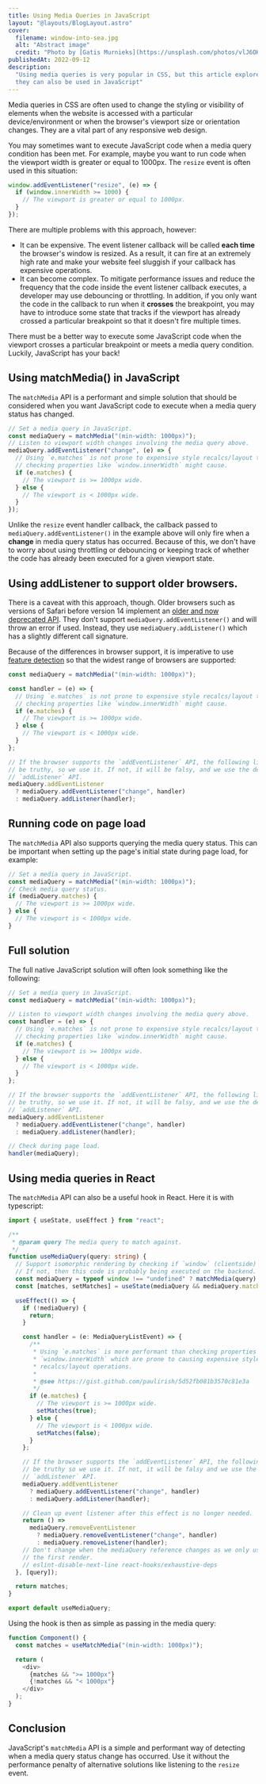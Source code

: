 ```yaml
---
title: Using Media Queries in JavaScript
layout: "@layouts/BlogLayout.astro"
cover:
  filename: window-into-sea.jpg
  alt: "Abstract image"
  credit: "Photo by [Gatis Murnieks](https://unsplash.com/photos/vlJ6OKier0c)"
publishedAt: 2022-09-12
description:
  "Using media queries is very popular in CSS, but this article explores how
  they can also be used in JavaScript"
---
```


Media queries in CSS are often used to change the styling or visibility of
elements when the website is accessed with a particular device/environment or
when the browser's viewport size or orientation changes. They are a vital part
of any responsive web design.

You may sometimes want to execute JavaScript code when a media query condition
has been met. For example, maybe you want to run code when the viewport width is
greater or equal to 1000px. The `resize` event is often used in this situation:

```js
window.addEventListener("resize", (e) => {
  if (window.innerWidth >= 1000) {
    // The viewport is greater or equal to 1000px.
  }
});
```

There are multiple problems with this approach, however:

- It can be expensive. The event listener callback will be called **each time**
  the browser's window is resized. As a result, it can fire at an extremely high
  rate and make your website feel sluggish if your callback has expensive
  operations.
- It can become complex. To mitigate performance issues and reduce the frequency
  that the code inside the event listener callback executes, a developer may use
  debouncing or throttling. In addition, if you only want the code in the
  callback to run when it **crosses** the breakpoint, you may have to introduce
  some state that tracks if the viewport has already crossed a particular
  breakpoint so that it doesn't fire multiple times.

There must be a better way to execute some JavaScript code when the viewport
crosses a particular breakpoint or meets a media query condition. Luckily,
JavaScript has your back!

## Using matchMedia() in JavaScript

The `matchMedia` API is a performant and simple solution that should be
considered when you want JavaScript code to execute when a media query status
has changed.

```js
// Set a media query in JavaScript.
const mediaQuery = matchMedia("(min-width: 1000px)");
// Listen to viewport width changes involving the media query above.
mediaQuery.addEventListener("change", (e) => {
  // Using `e.matches` is not prone to expensive style recalcs/layout that
  // checking properties like `window.innerWidth` might cause.
  if (e.matches) {
    // The viewport is >= 1000px wide.
  } else {
    // The viewport is < 1000px wide.
  }
});
```

Unlike the `resize` event handler callback, the callback passed to
`mediaQuery.addEventListener()` in the example above will only fire when a
**change** in media query status has occurred. Because of this, we don't have to
worry about using throttling or debouncing or keeping track of whether the code
has already been executed for a given viewport state.

## Using addListener to support older browsers.

There is a caveat with this approach, though. Older browsers such as versions of
Safari before version 14 implement an
[older and now deprecated API](https://developer.mozilla.org/en-US/docs/Web/API/MediaQueryList/addListener).
They don't support `mediaQuery.addEventListener()` and will throw an error if
used. Instead, they use `mediaQuery.addListener()` which has a slightly
different call signature.

Because of the differences in browser support, it is imperative to use
[feature detection](https://developer.mozilla.org/en-US/docs/Learn/Tools_and_testing/Cross_browser_testing/Feature_detection)
so that the widest range of browsers are supported:

```js
const mediaQuery = matchMedia("(min-width: 1000px)");

const handler = (e) => {
  // Using `e.matches` is not prone to expensive style recalcs/layout that
  // checking properties like `window.innerWidth` might cause.
  if (e.matches) {
    // The viewport is >= 1000px wide.
  } else {
    // The viewport is < 1000px wide.
  }
};

// If the browser supports the `addEventListener` API, the following line will
// be truthy, so we use it. If not, it will be falsy, and we use the deprecated
// `addListener` API.
mediaQuery.addEventListener
  ? mediaQuery.addEventListener("change", handler)
  : mediaQuery.addListener(handler);
```

## Running code on page load

The `matchMedia` API also supports querying the media query status. This can be
important when setting up the page's initial state during page load, for
example:

```js
// Set a media query in JavaScript.
const mediaQuery = matchMedia("(min-width: 1000px)");
// Check media query status.
if (mediaQuery.matches) {
  // The viewport is >= 1000px wide.
} else {
  // The viewport is < 1000px wide.
}
```

## Full solution

The full native JavaScript solution will often look something like the
following:

```js
// Set a media query in JavaScript.
const mediaQuery = matchMedia("(min-width: 1000px)");

// Listen to viewport width changes involving the media query above.
const handler = (e) => {
  // Using `e.matches` is not prone to expensive style recalcs/layout that
  // checking properties like `window.innerWidth` might cause.
  if (e.matches) {
    // The viewport is >= 1000px wide.
  } else {
    // The viewport is < 1000px wide.
  }
};

// If the browser supports the `addEventListener` API, the following line will
// be truthy, so we use it. If not, it will be falsy, and we use the deprecated
// `addListener` API.
mediaQuery.addEventListener
  ? mediaQuery.addEventListener("change", handler)
  : mediaQuery.addListener(handler);

// Check during page load.
handler(mediaQuery);
```

## Using media queries in React

The `matchMedia` API can also be a useful hook in React. Here it is with
typescript:

```ts
import { useState, useEffect } from "react";

/**
 * @param query The media query to match against.
 */
function useMediaQuery(query: string) {
  // Support isomorphic rendering by checking if `window` (clientside) exists.
  // If not, then this code is probably being executed on the backend.
  const mediaQuery = typeof window !== "undefined" ? matchMedia(query) : false;
  const [matches, setMatches] = useState(mediaQuery && mediaQuery.matches);

  useEffect(() => {
    if (!mediaQuery) {
      return;
    }

    const handler = (e: MediaQueryListEvent) => {
      /**
       * Using `e.matches` is more performant than checking properties like
       * `window.innerWidth` which are prone to causing expensive style
       * recalcs/layout operations.
       *
       * @see https://gist.github.com/paulirish/5d52fb081b3570c81e3a
       */
      if (e.matches) {
        // The viewport is >= 1000px wide.
        setMatches(true);
      } else {
        // The viewport is < 1000px wide.
        setMatches(false);
      }
    };

    // If the browser supports the `addEventListener` API, the following line will
    // be truthy so we use it. If not, it will be falsy and we use the deprecated
    // `addListener` API.
    mediaQuery.addEventListener
      ? mediaQuery.addEventListener("change", handler)
      : mediaQuery.addListener(handler);

    // Clean up event listener after this effect is no longer needed.
    return () =>
      mediaQuery.removeEventListener
        ? mediaQuery.removeEventListener("change", handler)
        : mediaQuery.removeListener(handler);
    // Don't change when the mediaQuery reference changes as we only use that on
    // the first render.
    // eslint-disable-next-line react-hooks/exhaustive-deps
  }, [query]);

  return matches;
}

export default useMediaQuery;
```

Using the hook is then as simple as passing in the media query:

```js
function Component() {
  const matches = useMatchMedia("(min-width: 1000px)");

  return (
    <div>
      {matches && ">= 1000px"}
      {!matches && "< 1000px"}
    </div>
  );
}
```

## Conclusion

JavaScript's `matchMedia` API is a simple and performant way of detecting when a
media query status change has occurred. Use it without the performance penalty
of alternative solutions like listening to the `resize` event.
